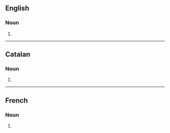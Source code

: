 ==English==

===Noun===
{{head|en|noun form}}

# {{plural of|suspension|lang=en}}

----

==Catalan==

===Noun===
{{head|ca|noun form}}

# {{plural of|suspensió|lang=ca}}

----

==French==

===Noun===
{{head|fr|noun plural form|g=f}}

# {{plural of|suspension|lang=fr}}